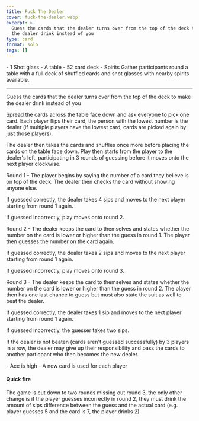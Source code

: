 ```yaml
---
title: Fuck The Dealer
cover: fuck-the-dealer.webp
excerpt: >-
  Guess the cards that the dealer turns over from the top of the deck to make
  the dealer drink instead of you
type: card
format: solo
tags: []
---
```


<GameHero
  cover="/images/fuck-the-dealer.webp"
  alt="Fuck The Dealer"
/>

<GameSection title="Equipment" icon="/images/liquor.webp">
-   1 Shot glass
-   A table
-   52 card deck
-   Spirits
</GameSection>

<GameSection title="Setup" icon="/images/settings.webp">
Gather participants round a table with a full deck of shuffled cards and shot glasses with nearby spirits available.

* * *
</GameSection>

<GameSection title="Aim of the Game" icon="/images/target.webp">
<p>Guess the cards that the dealer turns over from the top of the deck to make the dealer drink instead of you</p>
</GameSection>

<GameSection title="How to Play" icon="/images/question.webp">
Spread the cards across the table face down and ask everyone to pick one card. Each player flips their card, the person with the lowest number is the dealer (if multiple players have the lowest card, cards are picked again by just those players).

The dealer then takes the cards and shuffles once more before placing the cards on the table face down. Play then starts from the player to the dealer's left, participating in 3 rounds of guessing before it moves onto the next player clockwise.

Round 1 - The player begins by saying the number of a card they believe is on top of the deck. The dealer then checks the card without showing anyone else.

If guessed correctly, the dealer takes 4 sips and moves to the next player starting from round 1 again.

If guessed incorrectly, play moves onto round 2.

Round 2 - The dealer keeps the card to themselves and states whether the number on the card is lower or higher than the guess in round 1. The player then guesses the number on the card again.

If guessed correctly, the dealer takes 2 sips and moves to the next player starting from round 1 again.

If guessed incorrectly, play moves onto round 3.

Round 3 - The dealer keeps the card to themselves and states whether the number on the card is lower or higher than the guess in round 2. The player then has one last chance to guess but must also state the suit as well to beat the dealer.

If guessed correctly, the dealer takes 1 sip and moves to the next player starting from round 1 again.

If guessed incorrectly, the guesser takes two sips.

If the dealer is not beaten (cards aren't guessed successfully) by 3 players in a row, the dealer may give up their responsibility and pass the cards to another particpant who then becomes the new dealer.
</GameSection>

<GameSection title="Rules" icon="/images/rules.webp">
-   Ace is high
-   A new card is used for each player
</GameSection>

<GameSection title="Special Edition" icon="/images/special.webp">

<h4>Quick fire</h4>

<p>The game is cut down to two rounds missing out round 3, the only other change is if the player guesses incorrectly in round 2, they must drink the amount of sips difference between the guess and the actual card (e.g. player guesses 5 and the card is 7, the player drinks 2)</p>
</GameSection>

<ShareButtons title="Fuck The Dealer" />

<FeedbackCard>
</FeedbackCard>
